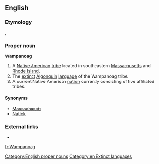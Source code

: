 ==English==
===Etymology===
{{etyl|wam|en}} {{term|Wôpanâak|lang=wam}}, {{term|wôpanâak}}

===Proper noun===
'''Wampanoag'''

# A [[Native American]] [[tribe]] located in southeastern [[Massachusetts]] and [[Rhode Island]].
# The [[extinct]] [[Algonquin]] [[language]] of the Wampanoag tribe.
# A current Native American [[nation]] currently consisting of five affiliated tribes.

====Synonyms====
*[[Massachusett]]
*[[Natick]]

===External links===
*{{ethnologue|code=wam}}

[[Category:English proper nouns]]
[[Category:en:Extinct languages]]

[[fr:Wampanoag]]